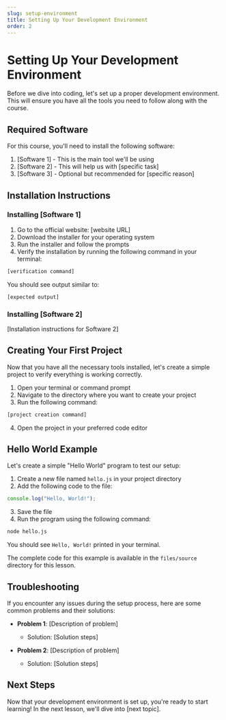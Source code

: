 ```yaml
---
slug: setup-environment
title: Setting Up Your Development Environment
order: 2
---
```


# Setting Up Your Development Environment

Before we dive into coding, let's set up a proper development environment. This will ensure you have all the tools you need to follow along with the course.

## Required Software

For this course, you'll need to install the following software:

1. [Software 1] - This is the main tool we'll be using
2. [Software 2] - This will help us with [specific task]
3. [Software 3] - Optional but recommended for [specific reason]

## Installation Instructions

### Installing [Software 1]

1. Go to the official website: [website URL]
2. Download the installer for your operating system
3. Run the installer and follow the prompts
4. Verify the installation by running the following command in your terminal:

```bash
[verification command]
```

You should see output similar to:

```
[expected output]
```

### Installing [Software 2]

[Installation instructions for Software 2]

## Creating Your First Project

Now that you have all the necessary tools installed, let's create a simple project to verify everything is working correctly.

1. Open your terminal or command prompt
2. Navigate to the directory where you want to create your project
3. Run the following command:

```bash
[project creation command]
```

4. Open the project in your preferred code editor

## Hello World Example

Let's create a simple "Hello World" program to test our setup:

1. Create a new file named `hello.js` in your project directory
2. Add the following code to the file:

```javascript
console.log("Hello, World!");
```

3. Save the file
4. Run the program using the following command:

```bash
node hello.js
```

You should see `Hello, World!` printed in your terminal.

The complete code for this example is available in the `files/source` directory for this lesson.

## Troubleshooting

If you encounter any issues during the setup process, here are some common problems and their solutions:

- **Problem 1**: [Description of problem]
  - Solution: [Solution steps]

- **Problem 2**: [Description of problem]
  - Solution: [Solution steps]

## Next Steps

Now that your development environment is set up, you're ready to start learning! In the next lesson, we'll dive into [next topic].
